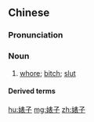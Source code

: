 ==Chinese==
{{zh-forms|alt=表子-obsolete}}

===Pronunciation===
{{zh-pron
|m=biǎozi
|c=biu2 zi2
|cat=n
}}

===Noun===
{{zh-noun}}

# {{lb|zh|derogatory}} [[whore]]; [[bitch]]; [[slut]]

====Derived terms====
{{zh-der|婊子送客|嫖婊子}}

[[hu:婊子]]
[[mg:婊子]]
[[zh:婊子]]